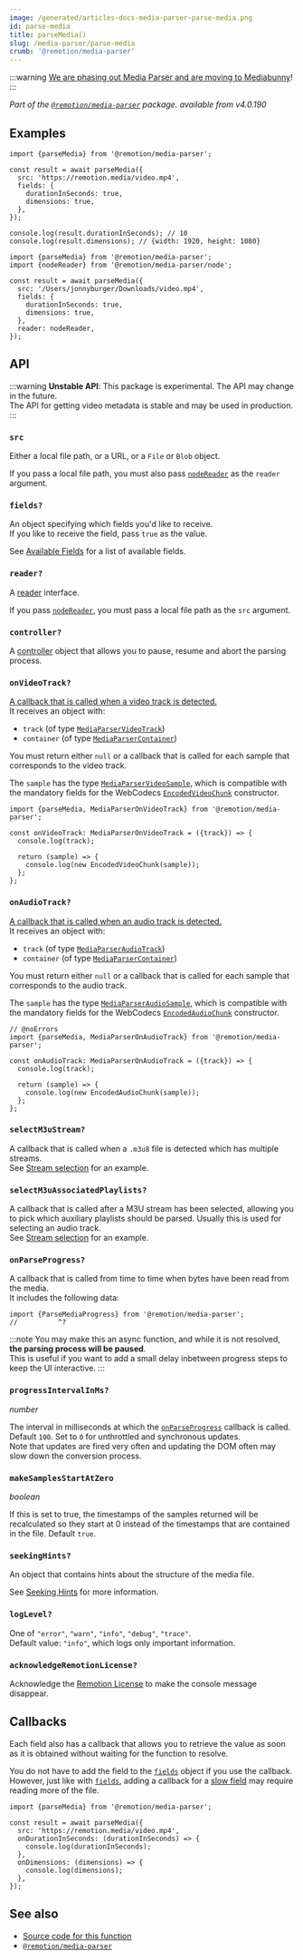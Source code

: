 ```yaml
---
image: /generated/articles-docs-media-parser-parse-media.png
id: parse-media
title: parseMedia()
slug: /media-parser/parse-media
crumb: '@remotion/media-parser'
---
```


:::warning
[We are phasing out Media Parser and are moving to Mediabunny](/blog/mediabunny)!
:::

_Part of the [`@remotion/media-parser`](/docs/media-parser) package._
_available from v4.0.190_

## Examples

```tsx twoslash title="Parsing a hosted video"
import {parseMedia} from '@remotion/media-parser';

const result = await parseMedia({
  src: 'https://remotion.media/video.mp4',
  fields: {
    durationInSeconds: true,
    dimensions: true,
  },
});

console.log(result.durationInSeconds); // 10
console.log(result.dimensions); // {width: 1920, height: 1080}
```

```tsx twoslash title="Parsing a local file"
import {parseMedia} from '@remotion/media-parser';
import {nodeReader} from '@remotion/media-parser/node';

const result = await parseMedia({
  src: '/Users/jonnyburger/Downloads/video.mp4',
  fields: {
    durationInSeconds: true,
    dimensions: true,
  },
  reader: nodeReader,
});
```

## API

:::warning
**Unstable API**: This package is experimental. The API may change in the future.  
The API for getting video metadata is stable and may be used in production.
:::

### `src`

Either a local file path, or a URL, or a `File` or `Blob` object.

If you pass a local file path, you must also pass [`nodeReader`](/docs/media-parser/node-reader) as the `reader` argument.

### `fields?`

An object specifying which fields you'd like to receive.  
If you like to receive the field, pass `true` as the value.

See [Available Fields](/docs/media-parser/fields) for a list of available fields.

### `reader?`

A [reader](/docs/media-parser/readers) interface.

If you pass [`nodeReader`](/docs/media-parser/node-reader), you must pass a local file path as the `src` argument.

### `controller?`

A [controller](/docs/media-parser/media-parser-controller) object that allows you to pause, resume and abort the parsing process.

### `onVideoTrack?`

[A callback that is called when a video track is detected.](/docs/media-parser/samples)  
It receives an object with:

- `track` (of type [`MediaParserVideoTrack`](/docs/media-parser/types#mediaparservideotrack))
- `container` (of type [`MediaParserContainer`](/docs/media-parser/types#mediaparsercontainer))

You must return either `null` or a callback that is called for each sample that corresponds to the video track.

The `sample` has the type [`MediaParserVideoSample`](/docs/media-parser/types#mediaparservideosample), which is compatible with the mandatory fields for the WebCodecs [`EncodedVideoChunk`](https://developer.mozilla.org/en-US/docs/Web/API/EncodedVideoChunk) constructor.

```tsx twoslash title="Reading video frames"
import {parseMedia, MediaParserOnVideoTrack} from '@remotion/media-parser';

const onVideoTrack: MediaParserOnVideoTrack = ({track}) => {
  console.log(track);

  return (sample) => {
    console.log(new EncodedVideoChunk(sample));
  };
};
```

### `onAudioTrack?`

[A callback that is called when an audio track is detected.](/docs/media-parser/samples)  
It receives an object with:

- `track` (of type [`MediaParserAudioTrack`](/docs/media-parser/types#mediaparseraudiotrack))
- `container` (of type [`MediaParserContainer`](/docs/media-parser/types#mediaparsercontainer))

You must return either `null` or a callback that is called for each sample that corresponds to the audio track.

The `sample` has the type [`MediaParserAudioSample`](/docs/media-parser/types#mediaparseraudiosample), which is compatible with the mandatory fields for the WebCodecs [`EncodedAudioChunk`](https://developer.mozilla.org/en-US/docs/Web/API/EncodedAudioChunk) constructor.

```tsx twoslash title="Reading audio frames"
// @noErrors
import {parseMedia, MediaParserOnAudioTrack} from '@remotion/media-parser';

const onAudioTrack: MediaParserOnAudioTrack = ({track}) => {
  console.log(track);

  return (sample) => {
    console.log(new EncodedAudioChunk(sample));
  };
};
```

### `selectM3uStream?`

A callback that is called when a `.m3u8` file is detected which has multiple streams.  
See [Stream selection](/docs/media-parser/stream-selection) for an example.

### `selectM3uAssociatedPlaylists?`

A callback that is called after a M3U stream has been selected, allowing you to pick which auxiliary playlists should be parsed. Usually this is used for selecting an audio track.  
See [Stream selection](/docs/media-parser/stream-selection) for an example.

### `onParseProgress?`

A callback that is called from time to time when bytes have been read from the media.  
It includes the following data:

```tsx twoslash
import {ParseMediaProgress} from '@remotion/media-parser';
//          ^?
```

:::note
You may make this an async function, and while it is not resolved, **the parsing process will be paused**.  
This is useful if you want to add a small delay inbetween progress steps to keep the UI interactive.
:::

### `progressIntervalInMs?`

_number_

The interval in milliseconds at which the [`onParseProgress`](#onparseprogress) callback is called.  
Default `100`. Set to `0` for unthrottled and synchronous updates.  
Note that updates are fired very often and updating the DOM often may slow down the conversion process.

### `makeSamplesStartAtZero`

_boolean_

If this is set to true, the timestamps of the samples returned will be recalculated so they start at 0 instead of the timestamps that are contained in the file. Default `true`.

### `seekingHints?`

An object that contains hints about the structure of the media file.

See [Seeking Hints](/docs/media-parser/seeking-hints) for more information.

### `logLevel?`

One of `"error"`, `"warn"`, `"info"`, `"debug"`, `"trace"`.  
Default value: `"info"`, which logs only important information.

### `acknowledgeRemotionLicense?`

Acknowledge the [Remotion License](https://remotion.dev/license) to make the console message disappear.

## Callbacks

Each field also has a callback that allows you to retrieve the value as soon as it is obtained without waiting for the function to resolve.

You do not have to add the field to the [`fields`](#fields) object if you use the callback.  
However, just like with [`fields`](#fields), adding a callback for a [slow field](/docs/media-parser/fast-and-slow) may require reading more of the file.

```tsx twoslash title="Using a callback"
import {parseMedia} from '@remotion/media-parser';

const result = await parseMedia({
  src: 'https://remotion.media/video.mp4',
  onDurationInSeconds: (durationInSeconds) => {
    console.log(durationInSeconds);
  },
  onDimensions: (dimensions) => {
    console.log(dimensions);
  },
});
```

## See also

- [Source code for this function](https://github.com/remotion-dev/remotion/blob/main/packages/media-parser/src/parse-media.ts)
- [`@remotion/media-parser`](/docs/media-parser)
